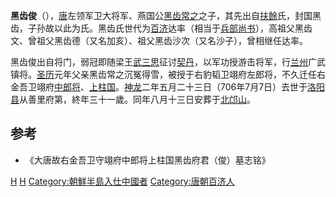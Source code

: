 '''黑齿俊'''（{{bd|676年||706年|7月7日|catIdx=黑}}），[[唐|唐]]左领军卫大将军、燕国公[[黑齿常之|黑齿常之]]之子，其先出自[[扶餘|扶餘]]氏，封国黑齿，子孙故以此为氏。黑齿氏世代为[[百济|百济]]达率（相当于[[兵部尚书|兵部尚书]]），高祖父黑齿文、曾祖父黑齿德（又名加亥）、祖父黑齿沙次（又名沙子），曾相继任达率。

黑齿俊出自将门，弱冠即随梁王[[武三思|武三思]]征讨[[契丹|契丹]]，以军功授游击将军，行[[兰州|兰州]]广武镇将。[[圣历|圣历]]元年父亲黑齿常之沉冤得雪，被授于右豹韬卫翊府左郎将，不久迁任右金吾卫翊府[[中郎将|中郎将]]、[[上柱国|上柱国]]。[[神龙|神龙]]二年五月二十三日（706年7月7日）去世于[[洛阳县|洛阳县]]从善里府第，終年三十一歲。同年八月十三日安葬于[[北邙山|北邙山]]。

==参考==
<div class="references-small">
*《大唐故右金吾卫守翊府中郎将上柱国黑齿府君（俊）墓志铭》
</div>

[[Category:百濟人|H]]
[[Category:唐朝軍事人物|H]]
[[Category:朝鮮半島入仕中國者|Category:朝鮮半島入仕中國者]]
[[Category:唐朝百济人|Category:唐朝百济人]]